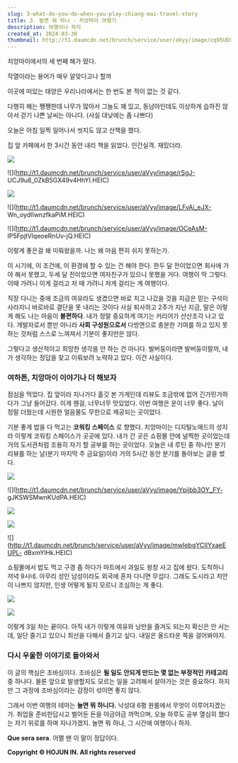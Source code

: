 ```yaml
---
slug: 3-what-do-you-do-when-you-play-chiang-mai-travel-story
title: 3. 놀면 뭐 하니 - 치앙마이 여행기
description: 여행이나 하지
created_at: 2024-03-30
thumbnail: http://t1.daumcdn.net/brunch/service/user/aVyy/image/cq95UE6TuddnehnasW6oHoiL_0A.png
---
```


치앙마이에서의 세 번째 해가 떴다.

작열이라는 용어가 매우 알맞다고나 할까

이곳에 떠있는 태양은 우리나라에서는 한 번도 본 적이 없는 것 같다.

다행히 해는 쨍쨍한데 나무가 많아서 그늘도 꽤 있고, 동남아인데도 이상하게 습하진 않아서 걷기 나쁜 날씨는 아니다. (사실 대낮에는 좀
나쁘다)

오늘은 아침 일찍 일어나서 씻지도 않고 산책을 했다.

집 앞 카페에서 한 3시간 동안 내리 책을 읽었다. 인간실격. 재밌더라.

![](http://t1.daumcdn.net/brunch/service/user/aVyy/image/LyNuHB4Or-4t4bE6KJu78BorpqU.HEIC)

![](http://t1.daumcdn.net/brunch/service/user/aVyy/image/rSgJ-
UCJ9u8_0ZkB5GX49v4HhYI.HEIC)

![](http://t1.daumcdn.net/brunch/service/user/aVyy/image/hZWpa0Ry1L2Eav33VqvgAL3WtSc.HEIC)

![](http://t1.daumcdn.net/brunch/service/user/aVyy/image/LFvAi_eJX-
Wn_oydIlwnzfkaPiM.HEIC)

![](http://t1.daumcdn.net/brunch/service/user/aVyy/image/OCeAsM-
IP5FpjtVlqeoeRnUv-jQ.HEIC)

이렇게 좋은걸 왜 미뤄왔을까. 나는 왜 마음 편히 쉬지 못하는가.

이 시기에, 이 조건에, 이 환경에 할 수 있는 건 해야 한다. 한두 달 전이었으면 회사에 가야 해서 못했고, 두세 달 전이었으면 여자친구가
있으니 못했을 거다. 여행이 딱 그렇다. 이때 가려니 이게 걸리고 저 때 가려니 저게 걸리는 게 여행이다.

직장 다니는 중에 조금의 여유라도 생겼으면 바로 치고 나갔을 것을 지금은 믿는 구석이 사라지니 바로바로 결단을 못 내리는 것이다 사실
퇴사하고 2주가 지난 지금, 말은 이렇게 해도 나는 마음이 **불편하다**. 내가 정말 중요하게 여기는 커리어가 산산조각 나고 있다.
개발자로서 뿐만 아니라 **사회 구성원으로서** 다방면으로 충분한 기여를 하고 있지 못하는 것처럼 스스로 느껴져서 기분이 좋지만은 않다.

그렇다고 생산적이고 희망찬 생각을 안 하는 건 아니다. 발버둥이라면 발버둥이랄까, 내가 생각하는 정답을 찾고 이뤄보려 노력하고 있다. 이건
사실이다.

### **여하튼, 치앙마이 이야기나 더 해보자**

점심을 먹었다. 집 앞이라 지나가다 흘깃 본 가게인데 리뷰도 조금밖에 없어 긴가민가하다가 그냥 들어갔다. 이게 웬걸, 너무너무 맛있었다.
이번 여행은 운이 너무 좋다. 날이 정말 더웠는데 시원한 얼음물도 무한으로 제공되는 곳이었다.

기분 좋게 밥을 다 먹고는 **코워킹 스페이스** 로 향했다. 치앙마이는 디지털노매드의 성지라 이렇게 코워킹 스페이스가 곳곳에 있다. 내가
간 곳은 쇼핑몰 안에 널찍한 곳이었는데 거의 도서관처럼 조용히 자기 할 공부를 하는 곳이었다. 오늘은 내 루틴 중 하나인 분기 리뷰를 하는
날(분기 마지막 주 금요일)이라 거의 5시간 동안 분기를 돌아보는 글을 썼다.

![](http://t1.daumcdn.net/brunch/service/user/aVyy/image/6rT7CSabYqPrP9K-uqEvprFUKh4.HEIC)

![](http://t1.daumcdn.net/brunch/service/user/aVyy/image/Ypijbb3OY_FY-
gJKSWSMwnKUdPA.HEIC)

![](http://t1.daumcdn.net/brunch/service/user/aVyy/image/xFZiR-5PSR-5RnHnpJKonVclAck.HEIC)

![](http://t1.daumcdn.net/brunch/service/user/aVyy/image/mbI6R_rbXLyhKsz8r7NFXdgrlMs.HEIC)

![](http://t1.daumcdn.net/brunch/service/user/aVyy/image/mwIebgYCIIYxaeEUPL-
dBxmYlHk.HEIC)

쇼핑몰에서 밥도 먹고 구경 좀 하다가 마트에서 과일도 왕창 사고 집에 왔다. 도착하니 저녁 9시네. 아무리 성인 남성이라도 외국에 혼자
다니면 무섭다. 그래도 도시라고 치안이 나쁘지 않지만, 인생 어떻게 될지 모르니 조심하는 게 좋다.

![](http://t1.daumcdn.net/brunch/service/user/aVyy/image/zJTchc4bSu4KKMf9L9Uurg-9RCA.HEIC)

![](http://t1.daumcdn.net/brunch/service/user/aVyy/image/sxkugljxYqdnsxIB3RyZ-o0gcGA.HEIC)

이렇게 3일 차는 끝이다. 아직 내가 이렇게 여유와 낭만을 즐겨도 되는지 확신은 안 서는데, 일단 즐기고 있으니 최선을 다해서 즐기고 싶다.
내일은 올드타운 쪽을 걸어봐야지.

### **다시 우울한 이야기로 돌아와서**

이 글의 핵심은 조바심이다. 조바심은 **될 일도 안되게 만드는 몇 없는 부정적인 카테고리** 중 하나다. 물론 앞으로 발생할지도 모르는
일을 고려해서 살아가는 것은 중요하다. 하지만 그 과정에 조바심이라는 감정이 섞이면 좋지 않다.

그래서 이번 여행의 테마는 **놀면 뭐 하니다.** 낙성대 6평 원룸에서 무엇이 이루어지겠는가. 취업을 준비한답시고 벌어둔 돈을 야금야금
까먹으며, 오늘 하루도 공부 열심히 했다는 자기 위로를 하며 지나가겠지. 놀면 뭐 하냐, 그 시간에 여행이나 하자.

**Que sera sera**. 어쩔 땐 이 말이 정답이다.

**Copyright © HOJUN IN. All rights reserved**
